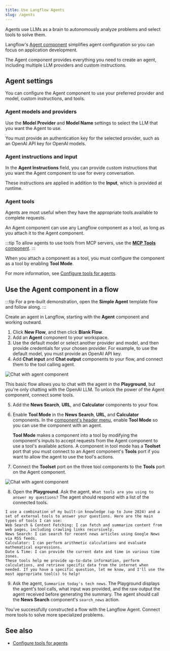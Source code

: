 ```yaml
---
title: Use Langflow Agents
slug: /agents
---
```



Agents use LLMs as a brain to autonomously analyze problems and select tools to solve them.

Langflow's [Agent component](/components-agents#agent-component) simplifies agent configuration so you can focus on application development.

The Agent component provides everything you need to create an agent, including multiple LLM providers and custom instructions.

## Agent settings

You can configure the Agent component to use your preferred provider and model, custom instructions, and tools.

### Agent models and providers

Use the **Model Provider** and **Model Name** settings to select the LLM that you want the Agent to use.

You must provide an authentication key for the selected provider, such as an OpenAI API key for OpenAI models.

### Agent instructions and input

In the **Agent Instructions** field, you can provide custom instructions that you want the Agent component to use for every conversation.

These instructions are applied in addition to the **Input**, which is provided at runtime.

### Agent tools

Agents are most useful when they have the appropriate tools available to complete requests.

An Agent component can use any Langflow component as a tool, as long as you attach it to the Agent component.

:::tip
To allow agents to use tools from MCP servers, use the [**MCP Tools** component](/components-agents#mcp-connection).
:::

When you attach a component as a tool, you must configure the component as a tool by enabling **Tool Mode**.

For more information, see [Configure tools for agents](/agents-tools).

## Use the Agent component in a flow

:::tip
For a pre-built demonstration, open the **Simple Agent** template flow and follow along.
:::

Create an agent in Langflow, starting with the **Agent** component and working outward.

1. Click **New Flow**, and then click **Blank Flow**.
2. Add an **Agent** component to your workspace.
3. Use the default model or select another provider and model, and then provide credentials for your chosen provider. For example, to use the default model, you must provide an OpenAI API key.
4. Add **Chat input** and **Chat output** components to your flow, and connect them to the tool calling agent.

![Chat with agent component](/img/agent-example-add-chat.png)

This basic flow allows you to chat with the agent in the **Playground**, but you're only chatting with the OpenAI LLM.
To unlock the power of the Agent component, connect some tools.

5. Add the **News Search**, **URL**, and **Calculator** components to your flow.
6. Enable **Tool Mode** in the **News Search**, **URL**, and **Calculator** components.
In the [component's header menu](/concepts-components#component-menus), enable **Tool Mode** so you can use the component with an agent.

    **Tool Mode** makes a component into a tool by modifying the component's inputs to accept requests from the Agent component to use a tool's available actions. A component in tool mode has a **Toolset** port that you must connect to an Agent component's **Tools** port if you want to allow the agent to use the tool's actions.
7. Connect the **Toolset** port on the three tool components to the **Tools** port on the Agent component.

![Chat with agent component](/img/agent-example-add-tools.png)

8. Open the <Icon name="Play" aria-hidden="true" /> **Playground**. Ask the agent, `What tools are you using to answer my questions?`
The agent should respond with a list of the connected tools.

```text
I use a combination of my built-in knowledge (up to June 2024) and a set of external tools to answer your questions. Here are the main types of tools I can use:
Web Search & Content Fetching: I can fetch and summarize content from web pages, including crawling links recursively.
News Search: I can search for recent news articles using Google News via RSS feeds.
Calculator: I can perform arithmetic calculations and evaluate mathematical expressions.
Date & Time: I can provide the current date and time in various time zones.
These tools help me provide up-to-date information, perform calculations, and retrieve specific data from the internet when needed. If you have a specific question, let me know, and I'll use the most appropriate tool(s) to help!
```

9. Ask the agent, `Summarize today's tech news`.
The Playground displays the agent's tool calls, what input was provided, and the raw output the agent received before generating the summary. The agent should call the **News Search** component's `search_news` action.

You've successfully constructed a flow with the Langflow Agent.
Connect more tools to solve more specialized problems.

## See also

* [Configure tools for agents](/agents-tools)